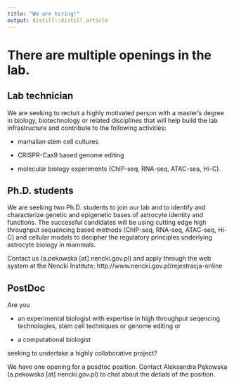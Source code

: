 ```yaml
---
title: "We are hiring!"
output: distill::distill_article
---
```


<link rel="stylesheet" href="styles.css" type="text/css">


# There are multiple openings in the lab.


## Lab technician
We are seeking to rectuit a highly motivated person with a master's degree in biology, biotechnology or related disciplines that will help build the lab infrastructure and contribute to the following activities: 

- mamalian stem cell cultures \n

- CRISPR-Cas9 based genome editing \n

- molecular biology experiments (ChIP-seq, RNA-seq, ATAC-sea, Hi-C).

## Ph.D. students
We are seeking two Ph.D. students to join our lab and to identify and characterize genetic and epigenetic bases of astrocyte identity and functions. The successful candidates will be using cutting edge high throughput sequencing based methods (ChIP-seq, RNA-seq, ATAC-seq, Hi-C) and cellular models to decipher the regulatory principles underlying astrocyte biology in mammals.  

Contact us (a.pekowska [at] nencki.gov.pl) and apply through the web system at the Nencki Institute: http://www.nencki.gov.pl/rejestracja-online

## PostDoc 
Are you 

- an experimental biologist with expertise in high throughput seqencing technologies, stem cell techniques or genome editing or 

- a computational biologist 

seeking to undertake a highly collaborative project? 

We have one opening for a posdtoc position. Contact Aleksandra Pękowska (a.pekowska [at] nencki.gov.pl) to chat about the detials of the position.
 
